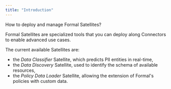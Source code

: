```yaml
---
title: "Introduction"
---
```


How to deploy and manage Formal Satellites?

Formal Satellites are specialized tools that you can deploy along Connectors to enable advanced use cases.

The current available Satellites are:
* the *Data Classifier* Satellite, which predicts PII entities in real-time,
* the *Data Discovery* Satellite, used to identify the schema of available resources,
* the *Policy Data Loader* Satellite, allowing the extension of Formal's policies with custom data.
